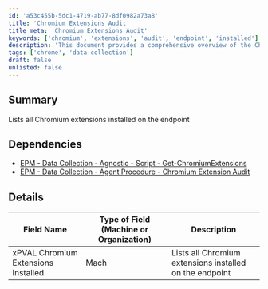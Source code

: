 ```yaml
---
id: 'a53c455b-5dc1-4719-ab77-8df0982a73a8'
title: 'Chromium Extensions Audit'
title_meta: 'Chromium Extensions Audit'
keywords: ['chromium', 'extensions', 'audit', 'endpoint', 'installed']
description: 'This document provides a comprehensive overview of the Chromium extensions installed on the endpoint. It includes dependencies for data collection and an audit procedure to ensure all extensions are accounted for.'
tags: ['chrome', 'data-collection']
draft: false
unlisted: false
---
```

## Summary

Lists all Chromium extensions installed on the endpoint

## Dependencies

- [EPM - Data Collection - Agnostic - Script - Get-ChromiumExtensions](https://proval.itglue.com/DOC-5078775-11791153)
- [EPM - Data Collection - Agent Procedure - Chromium Extension Audit](https://proval.itglue.com/DOC-5078775-11925167)

## Details

| Field Name                           | Type of Field (Machine or Organization) | Description                                   |
|--------------------------------------|-----------------------------------------|-----------------------------------------------|
| xPVAL Chromium Extensions Installed   | Mach                                    | Lists all Chromium extensions installed on the endpoint |












